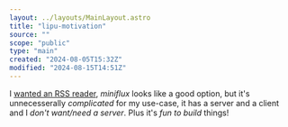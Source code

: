 ```yaml
---
layout: ../layouts/MainLayout.astro
title: "lipu-motivation"
source: ""
scope: "public"
type: "main"
created: "2024-08-05T15:32Z"
modified: "2024-08-15T14:51Z"
---
```


I [wanted an RSS reader](/read-important-things-deeply), *miniflux* looks like a good option, but it's unnecesserally *complicated* for my use-case, it has a server and a client and I *don't want/need a server*. Plus it's *fun to build* things!